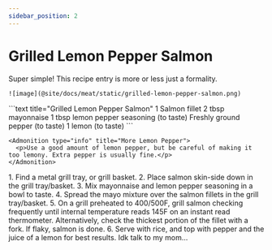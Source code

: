 ```yaml
---
sidebar_position: 2
---
```



# Grilled Lemon Pepper Salmon

<Tabs>
  <TabItem value="photos" label="Photos" default>
    Super simple! This recipe entry is more or less just a formality.
    
    ![image](@site/docs/meat/static/grilled-lemon-pepper-salmon.png)
  </TabItem>

  <TabItem value="ingredients" label="Ingredients">
    ```text title="Grilled Lemon Pepper Salmon"
    1 Salmon fillet
    2 tbsp mayonnaise
    1 tbsp lemon pepper seasoning (to taste)
    Freshly ground pepper (to taste)
    1 lemon (to taste)
    ```

    <Admonition type="info" title="More Lemon Pepper">
      <p>Use a good amount of lemon pepper, but be careful of making it too lemony. Extra pepper is usually fine.</p>
    </Admonition>
  </TabItem>

  <TabItem value="instructions" label="Instructions">
    1. Find a metal grill tray, or grill basket.
    2. Place salmon skin-side down in the grill tray/basket.
    3. Mix mayonnaise and lemon pepper seasoning in a bowl to taste.
    4. Spread the mayo mixture over the salmon fillets in the grill tray/basket.
    5. On a grill preheated to 400/500F, grill salmon checking frequently until internal temperature reads 145F on an instant read thermometer. Alternatively, check the thickest portion of the fillet with a fork. If flaky, salmon is done.
    6. Serve with rice, and top with pepper and the juice of a lemon for best results.
  </TabItem>

  <TabItem value="references" label="References">
    Idk talk to my mom...
  </TabItem>
</Tabs>
